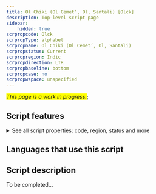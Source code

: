 ```yaml
---
title: Ol Chiki (Ol Cemet’, Ol, Santali) [Olck]
description: Top-level script page
sidebar:
    hidden: true
scrpropcode: Olck
scrpropType: alphabet
scrpropname: Ol Chiki (Ol Cemet’, Ol, Santali)
scrpropstatus: Current
scrpropregion: Indic
scrpropdirection: LTR
scrpropbaseline: bottom
scrpropcase: no
scrpropwspace: unspecified
---
```


<span style='background-color:yellow'>_This page is a work in progress._</span>;


## Script features

<details>
<summary> See all script properties: code, region, status and more</summary>
<ScriptInfo />
</details>

## Languages that use this script

<WsList script='Olck' wsMax='5' />

## Script description

To be completed...

